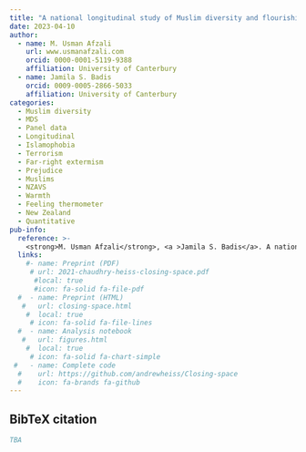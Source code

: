 ```yaml
---
title: "A national longitudinal study of Muslim diversity and flourishing in New Zealand: Quantitative study protocol"
date: 2023-04-10
author:
  - name: M. Usman Afzali
    url: www.usmanafzali.com
    orcid: 0000-0001-5119-9388
    affiliation: University of Canterbury
  - name: Jamila S. Badis
    orcid: 0009-0005-2866-5033
    affiliation: University of Canterbury    
categories:
  - Muslim diversity
  - MDS
  - Panel data
  - Longitudinal
  - Islamophobia
  - Terrorism
  - Far-right extermism
  - Prejudice
  - Muslims
  - NZAVS
  - Warmth
  - Feeling thermometer
  - New Zealand
  - Quantitative
pub-info:
  reference: >-
    <strong>M. Usman Afzali</strong>, <a >Jamila S. Badis</a>. A national longitudinal study of Muslim diversity and flourishing in New Zealand: Quantitative study protocol.
  links:
    #- name: Preprint (PDF)
     # url: 2021-chaudhry-heiss-closing-space.pdf
      #local: true
      #icon: fa-solid fa-file-pdf
  #  - name: Preprint (HTML)
   #   url: closing-space.html
    #  local: true
     # icon: fa-solid fa-file-lines
  #  - name: Analysis notebook
   #   url: figures.html
    #  local: true
     # icon: fa-solid fa-chart-simple
 #   - name: Complete code
  #    url: https://github.com/andrewheiss/Closing-space
  #    icon: fa-brands fa-github
---
```


## BibTeX citation

```bibtex
TBA
```
